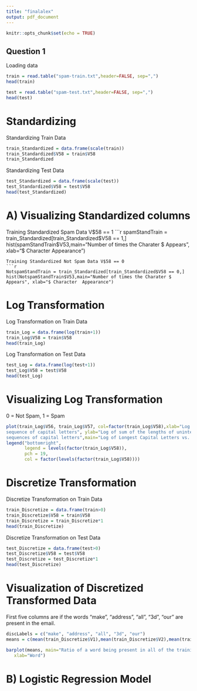```yaml
---
title: "finalalex"
output: pdf_document
---
```


```r
knitr::opts_chunk$set(echo = TRUE)
```

## Question 1

Loading data
```r
train = read.table("spam-train.txt",header=FALSE, sep=",")
head(train)
```

```r
test = read.table("spam-test.txt",header=FALSE, sep=",")
head(test)
```
# Standardizing

Standardizing Train Data
```r
train_Standardized = data.frame(scale(train))
train_Standardized$V58 = train$V58
train_Standardized
```

Standardizing Test Data
```r
test_Standardized = data.frame(scale(test))
test_Standardized$V58 = test$V58
head(test_Standardized)
```

# A) Visualizing Standardized columns

Training Standardized Spam Data V$58 == 1
```r
spamStandTrain = train_Standardized[train_Standardized$V58 == 1,]
hist(spamStandTrain$V53,main="Number of times the Charater $ Appears", xlab="$ Character  Appearance")
```
Training Standardized Not Spam Data V$58 == 0
```r
NotspamStandTrain = train_Standardized[train_Standardized$V58 == 0,]
hist(NotspamStandTrain$V53,main="Number of times the Charater $ Appears", xlab="$ Character  Appearance")
```
# Log Transformation

Log Transformation on Train Data

```r
train_Log = data.frame(log(train+1))
train_Log$V58 = train$V58
head(train_Log)
```

Log Transformation on Test Data

```r
test_Log = data.frame(log(test+1))
test_Log$V58 = test$V58
head(test_Log)
```
# Visualizing Log Transformation
0 = Not Spam, 1 = Spam
```r
plot(train_Log$V56, train_Log$V57, col=factor(train_Log$V58),xlab="Log of length of the longest uninterrupted
sequence of capital letters", ylab="Log of sum of the lengths of uninterrupted
sequences of capital letters",main="Log of Longest Capital Letters vs. Sum of number of capital letters")
legend("bottomright",
       legend = levels(factor(train_Log$V58)),
       pch = 19,
       col = factor(levels(factor(train_Log$V58))))
```



# Discretize Transformation

Discretize Transformation on Train Data

```r
train_Discretize = data.frame(train>0)
train_Discretize$V58 = train$V58
train_Discretize = train_Discretize*1
head(train_Discretize)
```

Discretize Transformation on Test Data

```r
test_Discretize = data.frame(test>0)
test_Discretize$V58 = test$V58
test_Discretize = test_Discretize*1
head(test_Discretize)
```

# Visualization of Discretized Transformed Data
First five columns are if the words "make", "address", "all", "3d", "our" are present in the email.
```r
discLabels = c("make", "address", "all", "3d", "our")
means = c(mean(train_Discretize$V1),mean(train_Discretize$V2),mean(train_Discretize$V3),mean(train_Discretize$V4),mean(train_Discretize$V5))

barplot(means, main="Ratio of a word being present in all of the training emails",names.arg = discLabels,
   xlab="Word")
```
# B) Logistic Regression Model





